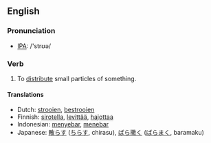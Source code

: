 ==English==
=== Pronunciation ===
*[[w:IPA|IPA]]: /'strʊə/

=== Verb ===
{{irregverb|'''to strew'''|'''[[strews]]'''|'''[[strewed]]'''|'''[[strewn]] '''or''' [[strewed]]'''|'''[[strewing]]'''}}

# To [[distribute]] small particles of something.

==== Translations ====
*Dutch: [[strooien]], [[bestrooien]]
*Finnish: [[sirotella]], [[levittää]], [[hajottaa]]
*Indonesian: [[sebar|menyebar]], [[tebar|menebar]]
*Japanese: [[散らす]] ([[ちらす]], chirasu), [[ばら撒く]] ([[ばらまく]], baramaku)